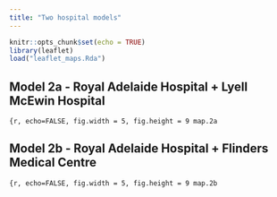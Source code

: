 ```yaml
---
title: "Two hospital models"
---
```


```r
knitr::opts_chunk$set(echo = TRUE)
library(leaflet)
load("leaflet_maps.Rda")
```


## Model 2a - Royal Adelaide Hospital + Lyell McEwin Hospital


```{r, echo=FALSE, fig.width = 5, fig.height = 9
map.2a
```

## Model 2b - Royal Adelaide Hospital + Flinders Medical Centre

```{r, echo=FALSE, fig.width = 5, fig.height = 9
map.2b
```



